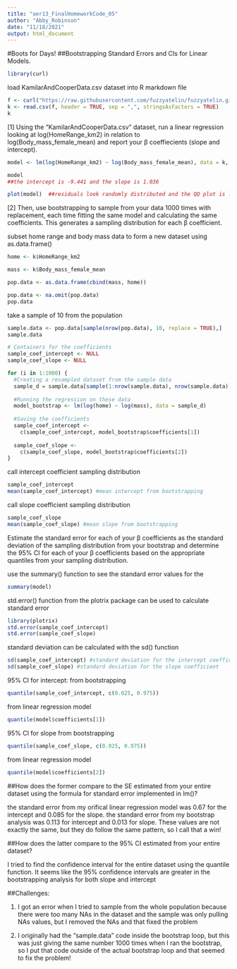 ```yaml
---
title: "aer13_FinalHomeworkCode_05"
author: "Abby_Robinson"
date: "11/18/2021"
output: html_document
---
```


#Boots for Days!
##Bootstrapping Standard Errors and CIs for Linear Models.

```r
library(curl)
```

load KamilarAndCooperData.csv dataset into R markdown file 
```r
f <- curl("https://raw.githubusercontent.com/fuzzyatelin/fuzzyatelin.github.io/master/AN588_Fall21/KamilarAndCooperData.csv")
k <- read.csv(f, header = TRUE, sep = ",", stringsAsFactors = TRUE)
k
```

[1] Using the “KamilarAndCooperData.csv” dataset, run a linear regression looking at log(HomeRange_km2) in relation to log(Body_mass_female_mean) and report your β coeffiecients (slope and intercept).

```r
model <- lm(log(HomeRange_km2) ~ log(Body_mass_female_mean), data = k, na.action = na.exclude) #use na.action = na.exclude here to remove NAs from the dataset 

model
##the intercept is -9.441 and the slope is 1.036

plot(model)  ##residuals look randomly distributed and the QQ plot is linear 
```

[2] Then, use bootstrapping to sample from your data 1000 times with replacement, each time fitting the same model and calculating the same coefficients. This generates a sampling distribution for each β coefficient.

subset home range and body mass data to form a new dataset using as.data.frame()
```r
home <- k$HomeRange_km2

mass <- k$Body_mass_female_mean

pop.data <- as.data.frame(cbind(mass, home))

pop.data <- na.omit(pop.data)
pop.data
```

take a sample of 10 from the population 
```r
sample.data <- pop.data[sample(nrow(pop.data), 10, replace = TRUE),]
sample.data
```

```r
# Containers for the coefficients
sample_coef_intercept <- NULL
sample_coef_slope <- NULL

for (i in 1:1000) {
  #Creating a resampled dataset from the sample data
  sample_d = sample.data[sample(1:nrow(sample.data), nrow(sample.data), replace = TRUE), ]
  
  #Running the regression on these data
  model_bootstrap <- lm(log(home) ~ log(mass), data = sample_d)
  
  #Saving the coefficients
  sample_coef_intercept <-
    c(sample_coef_intercept, model_bootstrap$coefficients[1])
  
  sample_coef_slope <-
    c(sample_coef_slope, model_bootstrap$coefficients[2])
}

```

call intercept coefficient sampling distribution 

```r
sample_coef_intercept
mean(sample_coef_intercept) #mean intercept from bootstrapping 
```


call slope coefficient sampling distribution 
```r
sample_coef_slope
mean(sample_coef_slope) #mean slope from bootstrapping
```



Estimate the standard error for each of your β coefficients as the standard deviation of the sampling distribution from your bootstrap and determine the 95% CI for each of your β coefficients based on the appropriate quantiles from your sampling distribution.

use the summary() function to see the standard error values for the 
```r
summary(model)
```

std.error() function from the plotrix package can be used to calculate standard error 
```r
library(plotrix)
std.error(sample_coef_intercept)
std.error(sample_coef_slope)
```

standard deviation can be calculated with the sd() function 
```r
sd(sample_coef_intercept) #standard deviation for the intercept coefficient 
sd(sample_coef_slope) #standard deviation for the slope coefficient
```

95% CI for intercept: 
  from bootstrapping 
```r
quantile(sample_coef_intercept, c(0.025, 0.975))
```

  from linear regression model 
```r
quantile(model$coefficients[1])
```

95% CI for slope 
  from bootstrapping 
```r
quantile(sample_coef_slope, c(0.025, 0.975))
```
  from linear regression model 
```r
quantile(model$coefficients[2])
```




##How does the former compare to the SE estimated from your entire dataset using the formula for standard error implemented in lm()?

the standard error from my orifical linear regression model was 0.67 for the intercept and 0.085 for the slope. the standard error from my bootstrap analysis was 0.113 for intercept and 0.013 for slope. These values are not exactly the same, but they do follow the same pattern, so I call that a win! 

##How does the latter compare to the 95% CI estimated from your entire dataset?

I tried to find the confidence interval for the entire dataset using the quantile function. It seems like the 95% confidence intervals are greater in the bootstrapping analysis for both slope and intercept 

##Challenges:

1. I got an error when I tried to sample from the whole population because there were too many NAs in the dataset and the sample was only pulling NAs values, but I removed the NAs and that fixed the problem 

2. I originally had the "sample.data" code inside the bootstrap loop, but this was just giving the same number 1000 times when I ran the bootstrap, so I put that code outside of the actual bootstrap loop and that seemed to fix the problem! 
